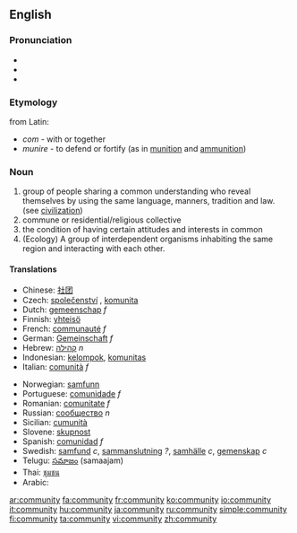 ==English==
===Pronunciation===
*{{IPA|/k(ə)ˈmjunəti/ or /k(ə)ˈmjunəɾi/}}
*{{audio|en-us-community.ogg|Audio (US)}}
*{{audio|en-ca-community.ogg|Audio (CA)}}


===Etymology===
from Latin:
* ''com'' - with or together
* ''munire'' - to defend or fortify (as in [[munition]] and [[ammunition]])

===Noun===
{{en-noun|communit|ies}}

# group of people sharing a common understanding who reveal themselves by using the same language, manners, tradition and law. (see [[civilization]])
# commune or residential/religious collective
# the condition of having certain attitudes and interests in common
# (Ecology) A group of interdependent organisms inhabiting the same region and interacting with each other.

====Translations====
{{top}}
*Chinese: [[社团]]
*Czech: [[společenství]] {{n}}, [[komunita]] {{f}}
*Dutch: [[gemeenschap]] ''f''
*Finnish: [[yhteisö]]
*French: [[communauté]] ''f''
*German: [[Gemeinschaft]] ''f''
*Hebrew: [[קהילה]] ''n''
*Indonesian: [[kelompok]], [[komunitas]]
*Italian: [[comunità]] ''f''
{{mid}}
*Norwegian: [[samfunn]] {{n}}
*Portuguese: [[comunidade]] ''f''
*Romanian: [[comunitate]] ''f''
*Russian: [[:ru:сообщество|сообщество]] ''n''
*Sicilian: [[cumunità]] {{f}}
*Slovene: [[skupnost]] {{f}}
*Spanish: [[comunidad]] ''f''
*Swedish: [[samfund]] ''c'', [[sammanslutning]] ''?'', [[samhälle]] ''c'', [[gemenskap]] ''c''
*Telugu: [[సమాజం]] (samaajam)
*Thai: [[ชุมชน]]
*Arabic: {{ARchar|[[جماعة]],[[جالية]]}}
{{bottom}}

[[ar:community]]
[[fa:community]]
[[fr:community]]
[[ko:community]]
[[io:community]]
[[it:community]]
[[hu:community]]
[[ja:community]]
[[ru:community]]
[[simple:community]]
[[fi:community]]
[[ta:community]]
[[vi:community]]
[[zh:community]]